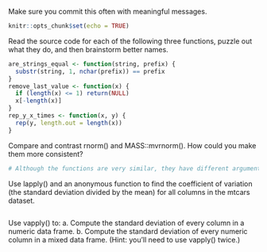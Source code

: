 Make sure you commit this often with meaningful messages.
``` r
knitr::opts_chunk$set(echo = TRUE)
```
Read the source code for each of the following three functions, puzzle out what they do, and then brainstorm better names.
``` r
are_strings_equal <- function(string, prefix) {
  substr(string, 1, nchar(prefix)) == prefix
}
remove_last_value <- function(x) {
  if (length(x) <= 1) return(NULL)
  x[-length(x)]
}
rep_y_x_times <- function(x, y) {
  rep(y, length.out = length(x))
}
```
Compare and contrast rnorm() and MASS::mvrnorm(). How could you make them more consistent?

``` r
# Although the functions are very similar, they have different argument names. rnorm has the argument names of n, mean, and sd, while mvrnorm has the argument names of n, mu and sigma. To make them more consistent, having the same argument values would do the trick.

```


Use lapply() and an anonymous function to find the coefficient of variation (the standard deviation divided by the mean) for all columns in the mtcars dataset.
``` r


```


Use vapply() to: a. Compute the standard deviation of every column in a numeric data frame. b. Compute the standard deviation of every numeric column in a mixed data frame. (Hint: you’ll need to use vapply() twice.)
